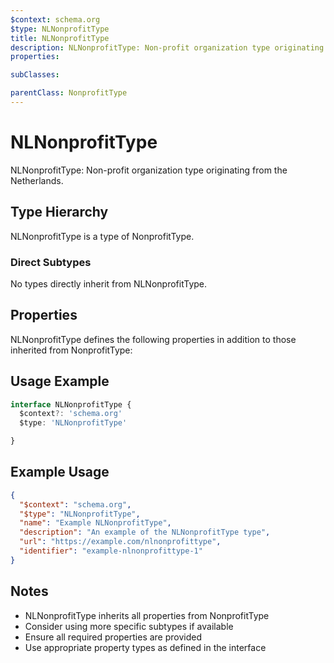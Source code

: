 ```yaml
---
$context: schema.org
$type: NLNonprofitType
title: NLNonprofitType
description: NLNonprofitType: Non-profit organization type originating from the Netherlands.
properties:

subClasses:

parentClass: NonprofitType
---
```


# NLNonprofitType

NLNonprofitType: Non-profit organization type originating from the Netherlands.

## Type Hierarchy

NLNonprofitType is a type of NonprofitType.

### Direct Subtypes

No types directly inherit from NLNonprofitType.

## Properties

NLNonprofitType defines the following properties in addition to those inherited from NonprofitType:



## Usage Example

```typescript
interface NLNonprofitType {
  $context?: 'schema.org'
  $type: 'NLNonprofitType'

}
```

## Example Usage

```json
{
  "$context": "schema.org",
  "$type": "NLNonprofitType",
  "name": "Example NLNonprofitType",
  "description": "An example of the NLNonprofitType type",
  "url": "https://example.com/nlnonprofittype",
  "identifier": "example-nlnonprofittype-1"
}
```

## Notes

- NLNonprofitType inherits all properties from NonprofitType
- Consider using more specific subtypes if available
- Ensure all required properties are provided
- Use appropriate property types as defined in the interface
